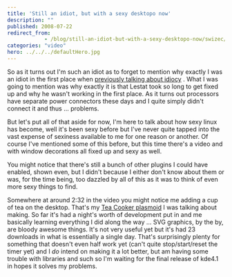 ```yaml
---
title: 'Still an idiot, but with a sexy desktopo now'
description: ""
published: 2008-07-22
redirect_from: 
            - /blog/still-an-idiot-but-with-a-sexy-desktopo-now/swizec/91
categories: "video"
hero: ../../../defaultHero.jpg
---
```

So as it turns out I&#x27;m such an idiot as to forget to mention why exactly I was an idiot in the first place when [previously talking about idiocy](http://swizec.com/index.php/mode=news/id=339) . What I was going to mention was why exactly it is that Lestat took so long to get fixed up and why he wasn&#x27;t working in the first place. As it turns out processors have separate power connectors these days and I quite simply didn&#x27;t connect it and thus ... problems.

But let&#x27;s put all of that aside for now, I&#x27;m here to talk about how sexy linux has become, well it&#x27;s been sexy before but I&#x27;ve never quite tapped into the vast expense of sexiness available to me for one reason or another. Of course I&#x27;ve mentioned some of this before, but this time there&#x27;s a video and with window decorations all fixed up and sexy as well.

You might notice that there&#x27;s still a bunch of other plugins I could have enabled, shown even, but I didn&#x27;t because I either don&#x27;t know about them or was, for the time being, too dazzled by all of this as it was to think of even more sexy things to find.

Somewhere at around 2:32 in the video you might notice me adding a cup of tea on the desktop. That&#x27;s my [Tea Cooker plasmoid](http://kde-look.org/content/show.php/Tea+Cooker?content=85564) I was talking about making. So far it&#x27;s had a night&#x27;s worth of development put in and me basically learning everything I did along the way ... SVG graphics, by the by, are bloody awesome things. It&#x27;s not very useful yet but it&#x27;s had 23 downloads in what is essentially a single day. That&#x27;s surprisingly plenty for something that doesn&#x27;t even half work yet (can&#x27;t quite stop/start/reset the timer yet) and I _do_ intend on making it a lot better, but am having some trouble with libraries and such so I&#x27;m waiting for the final release of kde4.1 in hopes it solves my problems.
